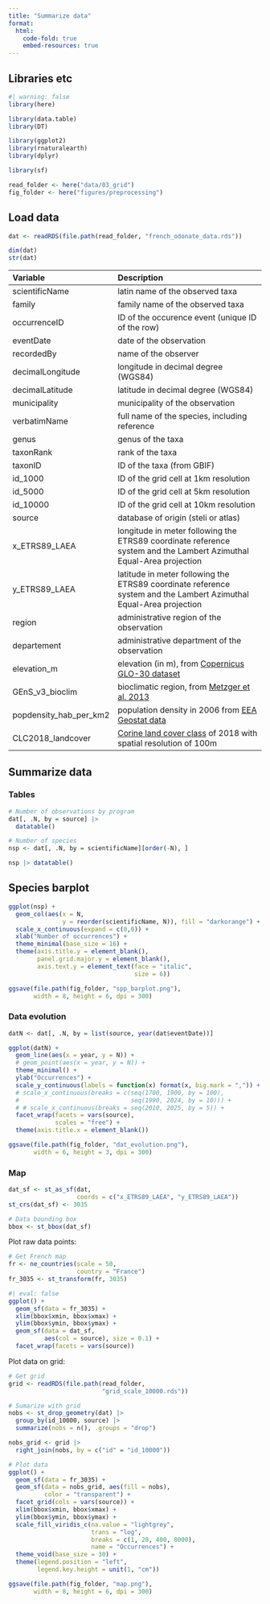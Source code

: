 ```yaml
---
title: "Summarize data"
format:
  html:
    code-fold: true
    embed-resources: true
---
```


## Libraries etc

```r
#| warning: false
library(here)

library(data.table)
library(DT)

library(ggplot2)
library(rnaturalearth)
library(dplyr)

library(sf)

read_folder <- here("data/03_grid")
fig_folder <- here("figures/preprocessing")
```


## Load data

```r
dat <- readRDS(file.path(read_folder, "french_odonate_data.rds"))

dim(dat)
str(dat)
```


Variable| Description
:-----|:----------
scientificName| latin name of the observed taxa
family| family name of the observed taxa
occurrenceID| ID of the occurence event (unique ID of the row)
eventDate| date of the observation
recordedBy| name of the observer
decimalLongitude| longitude in decimal degree (WGS84)
decimalLatitude| latitude in decimal degree (WGS84)
municipality| municipality of the observation
verbatimName| full name of the species, including reference
genus| genus of the taxa   
taxonRank| rank of the taxa
taxonID| ID of the taxa (from GBIF)              
id_1000| ID of the grid cell at 1km resolution
id_5000| ID of the grid cell at 5km resolution
id_10000| ID of the grid cell at 10km resolution
source| database of origin (steli or atlas)                
x_ETRS89_LAEA| longitude in meter following the ETRS89 coordinate reference system and the Lambert Azimuthal Equal-Area projection
y_ETRS89_LAEA| latitude in meter following the ETRS89 coordinate reference system and the Lambert Azimuthal Equal-Area projection
region| administrative region of the observation
departement| administrative department of the observation
elevation_m| elevation (in m), from [Copernicus GLO-30 dataset](https://dataspace.copernicus.eu/explore-data/data-collections/copernicus-contributing-missions/collections-description/COP-DEM)
GEnS_v3_bioclim| bioclimatic region, from [Metzger et al. 2013](https://doi.org/10.1111/geb.12022)
popdensity_hab_per_km2| population density in 2006 from [EEA Geostat data](ttps://www.eea.europa.eu/en/datahub/datahubitem-view/5884f314-84a9-4f53-a745-d94d7a53e8b1?activeAccordion=1083668%2C761)
CLC2018_landcover| [Corine land cover class](https://land.copernicus.eu/en/products/corine-land-cover/clc2018) of 2018 with spatial resolution of 100m

## Summarize data

### Tables

```r
# Number of observations by program
dat[, .N, by = source] |> 
  datatable()

# Number of species
nsp <- dat[, .N, by = scientificName][order(-N), ]

nsp |> datatable()
```


## Species barplot

```r
ggplot(nsp) +
  geom_col(aes(x = N, 
               y = reorder(scientificName, N)), fill = "darkorange") +
  scale_x_continuous(expand = c(0,0)) +
  xlab("Number of occurrences") +
  theme_minimal(base_size = 16) +
  theme(axis.title.y = element_blank(),
        panel.grid.major.y = element_blank(),
        axis.text.y = element_text(face = "italic",
                                   size = 6))

ggsave(file.path(fig_folder, "spp_barplot.png"),
       width = 8, height = 6, dpi = 300)
```


### Data evolution

```r
datN <- dat[, .N, by = list(source, year(dat$eventDate))]

ggplot(datN) +
  geom_line(aes(x = year, y = N)) +
  # geom_point(aes(x = year, y = N)) +
  theme_minimal() +
  ylab("Occurrences") +
  scale_y_continuous(labels = function(x) format(x, big.mark = ",")) +
  # scale_x_continuous(breaks = c(seq(1700, 1900, by = 100),
  #                               seq(1990, 2024, by = 10))) +
  # # scale_x_continuous(breaks = seq(2010, 2025, by = 5)) +
  facet_wrap(facets = vars(source), 
             scales = "free") +
  theme(axis.title.x = element_blank())

ggsave(file.path(fig_folder, "dat_evolution.png"),
       width = 6, height = 3, dpi = 300)
```

### Map

```r
dat_sf <- st_as_sf(dat,
                   coords = c("x_ETRS89_LAEA", "y_ETRS89_LAEA"))
st_crs(dat_sf) <- 3035

# Data bounding box
bbox <- st_bbox(dat_sf)
```

Plot raw data points:

```r
# Get French map
fr <- ne_countries(scale = 50, 
                   country = "France")
fr_3035 <- st_transform(fr, 3035)
```

```r
#| eval: false
ggplot() +
  geom_sf(data = fr_3035) +
  xlim(bbox$xmin, bbox$xmax) +
  ylim(bbox$ymin, bbox$ymax) +
  geom_sf(data = dat_sf,
          aes(col = source), size = 0.1) +
  facet_wrap(facets = vars(source))
```

Plot data on grid:

```r
# Get grid
grid <- readRDS(file.path(read_folder, 
                          "grid_scale_10000.rds"))
```

```r
# Sumarize with grid
nobs <- st_drop_geometry(dat) |>
  group_by(id_10000, source) |>
  summarize(nobs = n(), .groups = "drop")

nobs_grid <- grid |>
  right_join(nobs, by = c("id" = "id_10000"))
```

```r
# Plot data
ggplot() +
  geom_sf(data = fr_3035) +
  geom_sf(data = nobs_grid, aes(fill = nobs),
          color = "transparent") +
  facet_grid(cols = vars(source)) +
  xlim(bbox$xmin, bbox$xmax) +
  ylim(bbox$ymin, bbox$ymax) +
  scale_fill_viridis_c(na.value = "lightgrey",
                       trans = "log",
                       breaks = c(1, 20, 400, 8000),
                       name = "Occurrences") +
  theme_void(base_size = 30) + 
  theme(legend.position = "left",
        legend.key.height = unit(1, "cm"))

ggsave(file.path(fig_folder, "map.png"),
       width = 8, height = 6, dpi = 300)
```


